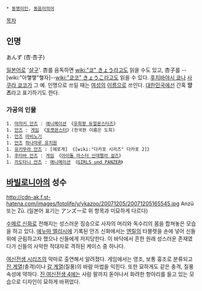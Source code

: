  * [[동명이인]], [[동음이의어]]

[[목차]]
== 인명 ==
あんず (杏·杏子)

[[일본어]]로 '[[살구]]'. 杏를 음독하면 [[wiki:"쿄" きょう]]라고도 읽을 수도 있고, 杏子를 --[wiki:"아햏햏"햏자]--[[wiki:"쿄코" きょうこ]]라고도 읽을 수 있다. [[후지바야시 쿄]]나 [[사쿠라 쿄코]]가 그 예. 인명으로 쓰일 때는 [[여성]]의 [[이름]]으로 쓰인다. [[대한민국]]에선 간혹 '''앙즈'''라고 표기하기도 한다.
=== 가공의 인물 ===
 1. [[마자키 안즈]] : [[애니메이션]] 《[[유희왕 듀얼몬스터즈]]》
 1. [[도희(포켓몬스터)|안즈]] : [[게임]] 《[[포켓몬스터]]》(한국판 이름은 도희)
 1. [[안즈(마비노기)|안즈]] [[마비노기]]
 1. [[안즈(하나마루 유치원)|안즈]] [[하나마루 유치원]]
 1. [[유키무라 안즈]] : [에로게] 《[wiki:"다카포 시리즈" 다카포 2]》
 1. [[후타바 안즈]] : [[게임]] 《[[아이돌 마스터 신데렐라 걸즈]]》
 1. [[카도타니 안즈]] : [[애니메이션]] 《[[GIRLS und PANZER]]》

== [[바빌로니아]]의 성수 ==
http://cdn-ak.f.st-hatena.com/images/fotolife/y/ykazoo/20071205/20071205165545.jpg
Anzū 또는 Zū. (일본어 표기는 アンズー로 위 항목과 미묘하게 다르다)

[[수메르 신화]]로 전해지는 성스러운 짐승으로 사자의 머리와 독수리의 몸을 합쳐놓은 모습을 하고 있다. [[에누마 엘리시]]에 기록된 안즈 신화에서는 [[엔릴]]의 타블렛을 손에 넣어 신들 위에 군림하고자 했으나 신들에게 저지당한다. 이 바닥에서 흔한 원래 성스러운 존재였다가 신들의 사악한 적대자로 격하된 케이스 중 하나다.

[[여신전생 시리즈]]의 악마로 출연해서 알려졌다. 게임에서는 영조, 보통 흉조로 분류되고 [[잔 계열]](충격)이나 [[갈 계열]](질풍)의 바람 마법을 익힌다. 또한 묘하게도 같은 충격, 질풍 속성에 약하다.
[[진 여신전생 4]]에는 사람 팔까지 돋아나서 화려한 항아리를 들고 있는 모습으로 디자인이 묘하게 바뀌었다.
